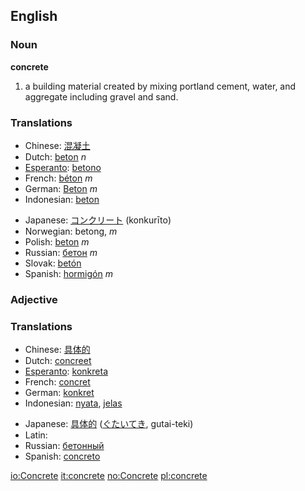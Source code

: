 ==English==

===Noun===
'''concrete'''
# a building material created by mixing portland cement, water, and aggregate including gravel and sand.

===Translations===
{{top}}
*Chinese: [[混凝土]]
*Dutch: [[beton]] ''n''
*[[Esperanto]]: [[betono]]
*French: [[béton]] ''m''
*German: [[Beton]] ''m''
*Indonesian: [[beton]]
{{mid}}
*Japanese: [[コンクリート]] (konkurīto)
*Norwegian: betong, ''m''
*Polish: [[beton]] ''m''
*Russian: [[бетон]] ''m''
*Slovak: [[betón]]
*Spanish: [[hormigón]] ''m''
{{bottom}}

===Adjective===
===Translations===
{{top}}
*Chinese: [[具体的]]
*Dutch: [[concreet]]
*[[Esperanto]]: [[konkreta]]
*French: [[concret]]
*German: [[konkret]]
*Indonesian: [[nyata]], [[jelas]]
{{mid}}
*Japanese: [[具体的]] ([[ぐたいてき]], gutai-teki)
*Latin: [[]]
*Russian: [[бетонный]]
*Spanish: [[concreto]]
{{bottom}}

[[io:Concrete]]
[[it:concrete]]
[[no:Concrete]]
[[pl:concrete]]